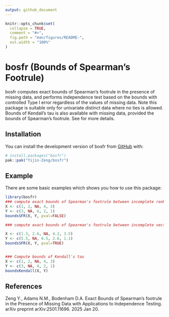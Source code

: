 ```yaml
---
output: github_document
---
```


<!-- README.md is generated from README.Rmd. Please edit that file -->

```r
knitr::opts_chunk$set(
  collapse = TRUE,
  comment = "#>",
  fig.path = "man/figures/README-",
  out.width = "100%"
)
```

# bosfr (Bounds of Spearman's Footrule)

<!-- badges: start -->
<!-- badges: end -->

bosfr computes exact bounds of Spearman's footrule in the presence of missing data, and performs independence test based on the bounds with controlled Type I error regardless of the values of missing data. Note this package is suitable only for univariate distinct data where no ties is allowed. Bounds of Kendall's tau is also available with missing data, provided
the bounds of Spearman's footrule. See \cite{Zeng et al., 2025} for more details.

## Installation

You can install the development version of bosfr from [GitHub](https://github.com/) with:

``` r
# install.packages("bosfr")
pak::pak("Yijin-Zeng/bosfr")
```

## Example

There are some basic examples which shows you how to use this package:

```r
library(bosfr)
### compute exact bounds of Spearman's footrule between incomplete ranked lists
X <- c(1, 2, NA, 4, 3)
Y <- c(3, NA, 4, 2, 1)
boundsSFR(X, Y, pval=FALSE)

### compute exact bounds of Spearman's footrule between incomplete vectors of distinct data

X <- c(1.3, 2.6, NA, 4.2, 3.5)
Y <- c(5.5, NA, 6.5, 2.6, 1.1)
boundsSFR(X, Y, pval=TRUE)


### Compute bounds of Kendall's tau
X <- c(1, 2, NA, 4, 3)
Y <- c(3, NA, 4, 2, 1)
boundsKendall(X, Y)
```

## References

\item Zeng Y., Adams N.M., Bodenham D.A. Exact Bounds of Spearman's footrule in the Presence of Missing Data with Applications to Independence Testing. arXiv preprint arXiv:2501.11696. 2025 Jan 20.

